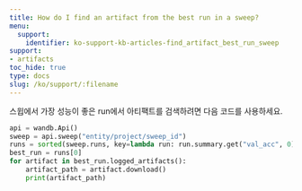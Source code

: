 ```yaml
---
title: How do I find an artifact from the best run in a sweep?
menu:
  support:
    identifier: ko-support-kb-articles-find_artifact_best_run_sweep
support:
- artifacts
toc_hide: true
type: docs
slug: /ko/support/:filename
---
```


스윕에서 가장 성능이 좋은 run에서 아티팩트를 검색하려면 다음 코드를 사용하세요.

```python
api = wandb.Api()
sweep = api.sweep("entity/project/sweep_id")
runs = sorted(sweep.runs, key=lambda run: run.summary.get("val_acc", 0), reverse=True)
best_run = runs[0]
for artifact in best_run.logged_artifacts():
    artifact_path = artifact.download()
    print(artifact_path)
```
